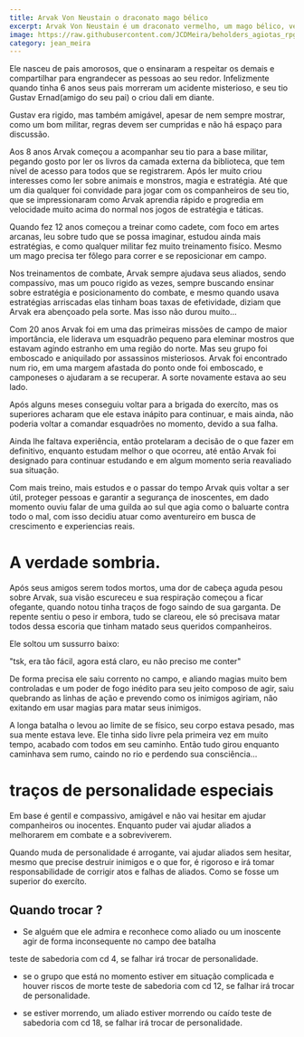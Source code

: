 ```yaml
---
title: Arvak Von Neustain o draconato mago bélico
excerpt: Arvak Von Neustain é um draconato vermelho, um mago bélico, versado na magia da escola da guerra e um estrategista.
image: https://raw.githubusercontent.com/JCDMeira/beholders_agiotas_rpg/master/src/assets/images/arvak.jpeg
category: jean_meira
---
```


Ele nasceu de pais amorosos, que o ensinaram a respeitar os demais e compartilhar para engrandecer as pessoas ao seu redor. Infelizmente quando tinha 6 anos seus pais morreram um acidente misterioso, e seu tio Gustav Ernad(amigo do seu pai) o criou dali em diante.

Gustav era rigido, mas também amigável, apesar de nem sempre mostrar, como um bom militar, regras devem ser cumpridas e não há espaço para discussão.

Aos 8 anos Arvak começou a acompanhar seu tio para a base militar, pegando gosto por ler os livros da camada externa da biblioteca, que tem nível de acesso para todos que se registrarem. Após ler muito criou interesses como ler sobre animais e monstros, magia e estratégia. Até que um dia qualquer foi convidade para jogar com os companheiros de seu tio, que se impressionaram como Arvak aprendia rápido e progredia em velocidade muito acima do normal nos jogos de estratégia e táticas.

Quando fez 12 anos começou a treinar como cadete, com foco em artes arcanas, leu sobre tudo que se possa imaginar, estudou ainda mais estratégias, e como qualquer militar fez muito treinamento fisíco. Mesmo um mago precisa ter fôlego para correr e se reposicionar em campo.

Nos treinamentos de combate, Arvak sempre ajudava seus aliados, sendo compassívo, mas um pouco rigido as vezes, sempre buscando ensinar sobre estratégia e posicionamento do combate, e mesmo quando usava estratégias arriscadas elas tinham boas taxas de efetividade, diziam que Arvak era abençoado pela sorte. Mas isso não durou muito...

Com 20 anos Arvak foi em uma das primeiras missões de campo de maior importância, ele liderava um esquadrão pequeno para eleminar mostros que estavam agindo estranho em uma região do norte. Mas seu grupo foi emboscado e aniquilado por assassinos misteriosos. Arvak foi encontrado num rio, em uma margem afastada do ponto onde foi emboscado, e camponeses o ajudaram a se recuperar. A sorte novamente estava ao seu lado.

Após alguns meses conseguiu voltar para a brigada do exercíto, mas os superiores acharam que ele estava inápito para continuar, e mais ainda, não poderia voltar a comandar esquadrões no momento, devido a sua falha.

Ainda lhe faltava experiência, então protelaram a decisão de o que fazer em definitivo, enquanto estudam melhor o que ocorreu, até então Arvak foi designado para continuar estudando e em algum momento seria reavaliado sua situação.

Com mais treino, mais estudos e o passar do tempo Arvak quis voltar a ser útil, proteger pessoas e garantir a segurança de inoscentes, em dado momento ouviu falar de uma guilda ao sul que agia como o baluarte contra todo o mal, com isso decidiu atuar como aventureiro em busca de crescimento e experiencias reais.

# A verdade sombria.

Após seus amigos serem todos mortos, uma dor de cabeça aguda pesou sobre Arvak, sua visão escureceu e sua respiração começou a ficar ofegante, quando notou tinha traços de fogo saindo de sua garganta. De repente sentiu o peso ir embora, tudo se clareou, ele só precisava matar todos dessa escoria que tinham matado seus queridos companheiros.

Ele soltou um sussurro baixo:

"tsk, era tão fácil, agora está claro, eu não preciso me conter"

De forma precisa ele saiu corrento no campo, e aliando magias muito bem controladas e um poder de fogo inédito para seu jeito composo de agir, saiu quebrando as linhas de ação e prevendo como os inimigos agiriam, não exitando em usar magias para matar seus inimigos.

A longa batalha o levou ao limite de se físico, seu corpo estava pesado, mas sua mente estava leve. Ele tinha sido livre pela primeira vez em muito tempo, acabado com todos em seu caminho. Então tudo girou enquanto caminhava sem rumo, caindo no rio e perdendo sua consciência...

# traços de personalidade especiais

Em base é gentil e compassivo, amigável e não vai hesitar em ajudar companheiros ou inocentes. Enquanto puder vai ajudar aliados a melhorarem em combate e a sobreviverem.

Quando muda de personalidade é arrogante, vai ajudar aliados sem hesitar, mesmo que precise destruir inimigos e o que for, é rigoroso e irá tomar responsabilidade de corrigir atos e falhas de aliados. Como se fosse um superior do exercíto.

## Quando trocar ?

- Se alguém que ele admira e reconhece como aliado ou um inoscente agir de forma inconsequente no campo dee batalha

teste de sabedoria com cd 4, se falhar irá trocar de personalidade.

- se o grupo que está no momento estiver em situação complicada e houver riscos de morte
  teste de sabedoria com cd 12, se falhar irá trocar de personalidade.

- se estiver morrendo, um aliado estiver morrendo ou caído
  teste de sabedoria com cd 18, se falhar irá trocar de personalidade.
